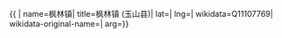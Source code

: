 {{ {{{1|PRC admin/showdata}}}|
name=枫林镇|
title=枫林镇 (玉山县)|
lat=|
lng=|
wikidata=Q11107769|
wikidata-original-name=|
arg={{{arg|}}}}}